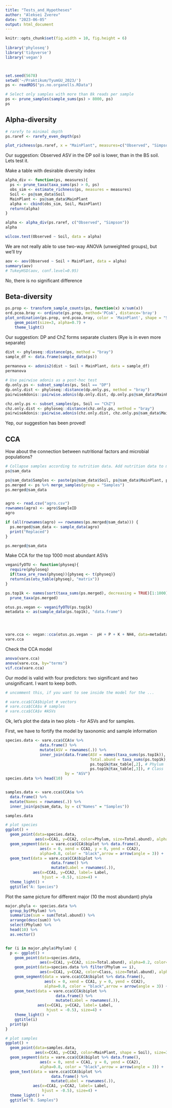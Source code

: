 ```yaml
---
title: "Tests_and_Hypotheses"
author: "Aleksei Zverev"
date: "2023-06-05"
output: html_document
---
```


```r
knitr::opts_chunk$set(fig.width = 10, fig.height = 6)
 
library('phyloseq')
library('tidyverse')
library('vegan')



set.seed(5678)
setwd('~/Praktikum/TyumGU_2023/')
ps <- readRDS("ps.no.organells.RData")

# Select only samples with more than 8k reads per sample
ps <- prune_samples(sample_sums(ps) > 8000, ps)
ps
```

## Alpha-diversity

```r
# rarefy to minimal depth
ps.raref <- rarefy_even_depth(ps)

plot_richness(ps.raref, x = "MainPlant", measures=c("Observed", "Simpson"), color = "Soil")
```

Our suggestion: Observed ASV in the DP soil is lower, than in the BS soil. Lets test it.

Make a table with desirable diversity index

```r
alpha_div <- function(ps, measures){
  ps <- prune_taxa(taxa_sums(ps) > 0, ps)
  obs_sim <- estimate_richness(ps, measures = measures)
  Soil <- ps@sam_data$Soil
  MainPlant <- ps@sam_data$MainPlant
  alpha <- cbind(obs_sim, Soil, MainPlant)
  return(alpha)
}

alpha <- alpha_div(ps.raref, c("Observed", "Simpson"))
alpha
```


```r
wilcox.test(Observed ~ Soil, data = alpha)
```
We are not really able to use two-way ANOVA (unweighted groups), but we'll try

```r
aov <- aov(Observed ~ Soil + MainPlant, data = alpha)
summary(aov)
# TukeyHSD(aov, conf.level=0.95)
```

No, there is no significant difference


## Beta-diversity

```r
ps.prop <- transform_sample_counts(ps, function(x) x/sum(x))
ord.pcoa.bray <- ordinate(ps.prop, method='PCoA', distance='bray')
plot_ordination(ps.prop, ord.pcoa.bray, color = 'MainPlant', shape = "Soil") +
    geom_point(size=3, alpha=0.7) + 
    theme_light()

```

Our suggestion: DP and ChZ forms separate clusters (Rye is in even more separate)

```r
dist <- phyloseq::distance(ps, method = "bray")
sample_df <- data.frame(sample_data(ps))
 
permanova <- adonis2(dist ~ Soil + MainPlant, data = sample_df)
permanova

# Use pairwise adonis as a post-hoc test
dp.only.ps <- subset_samples(ps, Soil == "DP")
dp.only.dist <- phyloseq::distance(dp.only.ps, method = "bray")
pairwiseAdonis::pairwise.adonis(dp.only.dist, dp.only.ps@sam_data$MainPlant)

chz.only.ps <- subset_samples(ps, Soil == "ChZ")
chz.only.dist <- phyloseq::distance(chz.only.ps, method = "bray")
pairwiseAdonis::pairwise.adonis(chz.only.dist, chz.only.ps@sam_data$MainPlant)
```

Yep, our suggestion has been proved!

## CCA

How about the connection between nutritional factors and microbial populations?

```r
# Collapse samples according to nutrition data. Add nutrition data to metadata section
ps@sam_data

ps@sam_data$Samples <- paste(ps@sam_data$Soil, ps@sam_data$MainPlant, ps@sam_data$Spot, sep=".")
ps.merged <- ps %>% merge_samples(group = "Samples")
ps.merged@sam_data


agro <- read.csv("agro.csv")
rownames(agro) <- agro$SampleID
agro

if (all(rownames(agro) == rownames(ps.merged@sam_data))) {
  ps.merged@sam_data <- sample_data(agro)
  print("Replaced")
}

ps.merged@sam_data
```

Make CCA for the top 1000 most abundant ASVs

```r
veganifyOTU <- function(physeq){
  require(phyloseq)
  if(taxa_are_rows(physeq)){physeq <- t(physeq)}
  return(as(otu_table(physeq), "matrix"))
}

ps.top1k <- names(sort(taxa_sums(ps.merged), decreasing = TRUE)[1:1000]) %>% 
  prune_taxa(ps.merged)

otus.ps.vegan <- veganifyOTU(ps.top1k)
metadata <- as(sample_data(ps.top1k), "data.frame")




vare.cca <- vegan::cca(otus.ps.vegan ~  pH + P + K + NH4, data=metadata)
vare.cca
```

Check the CCA model

```r
anova(vare.cca)
anova(vare.cca, by="terms")
vif.cca(vare.cca)
```
Our model is valid with four predictors: two significant and two unsignificant. I want to keep both.

```r
# uncomment this, if you want to see inside the model for the ...

# vare.cca$CCA$biplot # vectors
# vare.cca$CCA$u # samples
# vare.cca$CCA$v #ASVs
```
Ok, let's plot the data in two plots - for ASVs and for samples.

First, we have to fortify the model by taxonomic and sample information

```r
species.data <- vare.cca$CCA$v %>% 
               data.frame() %>% 
               mutate(ASV = rownames(.)) %>% 
               inner_join(data.frame(ASV = names(taxa_sums(ps.top1k)),
                                     Total.abund = taxa_sums(ps.top1k),
                                     ps.top1k@tax_table[,2], # Phylum
                                     ps.top1k@tax_table[,3]), # Class
                          by = "ASV")
species.data %>% head(10)


samples.data <- vare.cca$CCA$u %>% 
  data.frame() %>% 
  mutate(Names = rownames(.)) %>% 
  inner_join(ps@sam_data, by = c("Names" = "Samples"))

samples.data
```


```r
# plot species
ggplot() +
  geom_point(data=species.data,
             aes(x=CCA1, y=CCA2, color=Phylum, size=Total.abund), alpha=0.9) +
  geom_segment(data = vare.cca$CCA$biplot %>% data.frame(), 
               aes(x = 0, xend = CCA1, y = 0, yend = CCA2), 
               alpha=0.8, color = "black",arrow = arrow(angle = 3)) +
  geom_text(data = vare.cca$CCA$biplot %>% 
                    data.frame() %>% 
                    mutate(Label = rownames(.)), 
            aes(x=CCA1, y=CCA2, label= Label,
                hjust = -0.5), size=4) +
  theme_light() +
  ggtitle("A: Species")
```

Plot the same picture for different major (10 the most abundant) phyla

```r
major.phyla <- species.data %>% 
  group_by(Phylum) %>% 
  summarize(sum = sum(Total.abund)) %>% 
  arrange(desc(sum)) %>% 
  select(Phylum) %>% 
  head(10) %>% 
  as.vector()


for (i in major.phyla$Phylum) {
  p <- ggplot() +
    geom_point(data=species.data,
               aes(x=CCA1, y=CCA2, size=Total.abund), alpha=0.2, color="grey80") +
    geom_point(data=species.data %>% filter(Phylum == i),
               aes(x=CCA1, y=CCA2, color=Class, size=Total.abund), alpha=0.9) +
    geom_segment(data = vare.cca$CCA$biplot %>% data.frame(), 
                 aes(x = 0, xend = CCA1, y = 0, yend = CCA2), 
                 alpha=0.8, color = "black",arrow = arrow(angle = 3)) +
    geom_text(data = vare.cca$CCA$biplot %>% 
                      data.frame() %>% 
                      mutate(Label = rownames(.)), 
              aes(x=CCA1, y=CCA2, label= Label,
                  hjust = -0.5), size=4) +
    theme_light() +
    ggtitle(i)
  print(p)
}
```



```r
# plot samples
ggplot() +
  geom_point(data=samples.data,
             aes(x=CCA1, y=CCA2, color=MainPlant, shape = Soil), size=3, alpha=0.7) +
  geom_segment(data = vare.cca$CCA$biplot %>% data.frame(), 
               aes(x = 0, xend = CCA1, y = 0, yend = CCA2), 
               alpha=0.8, color = "black",arrow = arrow(angle = 3)) +
  geom_text(data = vare.cca$CCA$biplot %>% 
                    data.frame() %>% 
                    mutate(Label = rownames(.)), 
            aes(x=CCA1, y=CCA2, label= Label,
                hjust = -0.5), size=4) +
  theme_light() +
  ggtitle("B. Samples")
```

